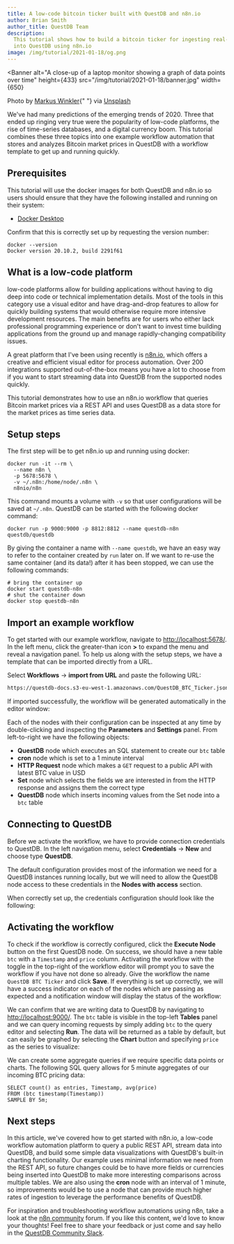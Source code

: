 ```yaml
---
title: A low-code bitcoin ticker built with QuestDB and n8n.io
author: Brian Smith
author_title: QuestDB Team
description:
  This tutorial shows how to build a bitcoin ticker for ingesting real-time data
  into QuestDB using n8n.io
image: /img/tutorial/2021-01-18/og.png
---
```



<Banner
  alt="A close-up of a laptop monitor showing a graph of data points over time"
  height={433}
  src="/img/tutorial/2021-01-18/banner.jpg"
  width={650}
>
  Photo by <a href="https://unsplash.com/photos/IrRbSND5EUc">Markus Winkler</a>{" "}
  via <a href="https://unsplash.com">Unsplash</a>
</Banner>

We've had many predictions of the emerging trends of 2020. Three that ended up
ringing very true were the popularity of low-code platforms, the rise of
time-series databases, and a digital currency boom. This tutorial combines these
three topics into one example workflow automation that stores and analyzes
Bitcoin market prices in QuestDB with a workflow template to get up and running
quickly.

<!--truncate-->

## Prerequisites

This tutorial will use the docker images for both QuestDB and n8n.io so users
should ensure that they have the following installed and running on their
system:

- [Docker Desktop](https://docs.docker.com/get-docker/)

Confirm that this is correctly set up by requesting the version number:

```shell
docker --version
Docker version 20.10.2, build 2291f61
```

## What is a low-code platform

low-code platforms allow for building applications without having to dig deep
into code or technical implementation details. Most of the tools in this
category use a visual editor and have drag-and-drop features to allow for
quickly building systems that would otherwise require more intensive development
resources. The main benefits are for users who either lack professional
programming experience or don't want to invest time building applications from
the ground up and manage rapidly-changing compatibility issues.

A great platform that I've been using recently is [n8n.io](https://n8n.io/),
which offers a creative and efficient visual editor for process automation. Over
200 integrations supported out-of-the-box means you have a lot to choose from if
you want to start streaming data into QuestDB from the supported nodes quickly.

This tutorial demonstrates how to use an n8n.io workflow that queries Bitcoin
market prices via a REST API and uses QuestDB as a data store for the market
prices as time series data.

## Setup steps

The first step will be to get n8n.io up and running using docker:

```shell
docker run -it --rm \
  --name n8n \
  -p 5678:5678 \
  -v ~/.n8n:/home/node/.n8n \
  n8nio/n8n
```

This command mounts a volume with `-v` so that user configurations will be saved
at `~/.n8n`. QuestDB can be started with the following docker command:

```
docker run -p 9000:9000 -p 8812:8812 --name questdb-n8n questdb/questdb
```

By giving the container a name with `--name questdb`, we have an easy way to
refer to the container created by `run` later on. If we want to re-use the same
container (and its data!) after it has been stopped, we can use the following
commands:

```shell
# bring the container up
docker start questdb-n8n
# shut the container down
docker stop questdb-n8n
```

## Import an example workflow

To get started with our example workflow, navigate to
[http://localhost:5678/](http://localhost:5678/). In the left menu, click the
greater-than icon **>** to expand the menu and reveal a navigation panel. To
help us along with the setup steps, we have a template that can be imported
directly from a URL.

Select **Workflows** -> **import from URL** and paste the following URL:

```bash
https://questdb-docs.s3-eu-west-1.amazonaws.com/QuestDB_BTC_Ticker.json
```

If imported successfully, the workflow will be generated automatically in the
editor window:


<Screenshot
  alt="Submission form to import an n8n.io workflow from URL"
  height={284}
  src="/img/tutorial/2021-01-18/imported-workflow.png"
  title="Example QuestDB BTC ticker workflow imported from URL"
  width={650}
/>

Each of the nodes with their configuration can be inspected at any time by
double-clicking and inspecting the **Parameters** and **Settings** panel. From
left-to-right we have the following objects:

- **QuestDB** node which executes an SQL statement to create our `btc` table
- **cron** node which is set to a 1 minute interval
- **HTTP Request** node which makes a `GET` request to a public API with latest
  BTC value in USD
- **Set** node which selects the fields we are interested in from the HTTP
  response and assigns them the correct type
- **QuestDB** node which inserts incoming values from the Set node into a `btc`
  table

## Connecting to QuestDB

Before we activate the workflow, we have to provide connection credentials to
QuestDB. In the left navigation menu, select **Credentials** -> **New** and
choose type **QuestDB**.

The default configuration provides most of the information we need for a QuestDB
instances running locally, but we will need to allow the QuestDB node access to
these credentials in the **Nodes with access** section.

When correctly set up, the credentials configuration should look like the
following:

<Screenshot
  alt="A credentials submission form for connecting n8n.io to QuestDB"
  height={284}
  src="/img/tutorial/2021-01-18/questdb-credentials.png"
  title="Adding connection parameters for QuestDB"
  width={650}
/>

## Activating the workflow

To check if the workflow is correctly configured, click the **Execute Node**
button on the first QuestDB node. On success, we should have a new table `btc`
with a `Timestamp` and `price` column. Activating the workflow with the toggle
in the top-right of the workflow editor will prompt you to save the workflow if
you have not done so already. Give the workflow the name `QuestDB BTC Ticker`
and click **Save**. If everything is set up correctly, we will have a success
indicator on each of the nodes which are passing as expected and a notification
window will display the status of the workflow:

<Screenshot
  alt="An active n8n.io workflow writing Bitcoin market price to QuestDB"
  height={284}
  src="/img/tutorial/2021-01-18/active-btc-ticker.png"
  title="The active workflow writing data to QuestDB"
  width={650}
/>

We can confirm that we are writing data to QuestDB by navigating to
[http://localhost:9000/](http://localhost:9000/). The `btc` table is visible in
the top-left **Tables** panel and we can query incoming requests by simply
adding `btc` to the query editor and selecting **Run**. The data will be
returned as a table by default, but can easily be graphed by selecting the
**Chart** button and specifying `price` as the series to visualize:

<Screenshot
  alt="Time series data returned by QuestDB graphed as a chart"
  height={284}
  src="/img/tutorial/2021-01-18/create-chart.png"
  title="Graphing our ticker data in QuestDB"
  width={650}
/>

We can create some aggregate queries if we require specific data points or
charts. The following SQL query allows for 5 minute aggregates of our incoming
BTC pricing data:

```
SELECT count() as entries, Timestamp, avg(price)
FROM (btc timestamp(Timestamp))
SAMPLE BY 5m;
```

<Screenshot
  alt="Time series data graphed in QuestDB using five minute aggregates"
  height={284}
  src="/img/tutorial/2021-01-18/charting-aggregates.png"
  title="Graphing 5 minute aggregates of our ticker data in QuestDB"
  width={650}
/>

## Next steps

In this article, we've covered how to get started with n8n.io, a low-code
workflow automation platform to query a public REST API, stream data into
QuestDB, and build some simple data visualizations with QuestDB's built-in
charting functionality. Our example uses minimal information we need from the
REST API, so future changes could be to have more fields or currencies being
inserted into QuestDB to make more interesting comparisons across multiple
tables. We are also using the **cron** node with an interval of 1 minute, so
improvements would be to use a node that can provide much higher rates of
ingestion to leverage the performance benefits of QuestDB.

For inspiration and troubleshooting workflow automations using n8n, take a look
at the [n8n community](https://community.n8n.io/) forum. If you like this
content, we'd love to know your thoughts! Feel free to share your feedback or
just come and say hello in the [QuestDB Community Slack]({@slackUrl@}).
